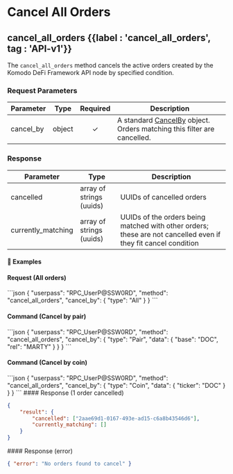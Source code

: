
# Cancel All Orders

## cancel\_all\_orders {{label : 'cancel_all_orders', tag : 'API-v1'}}

The `cancel_all_orders` method cancels the active orders created by the Komodo DeFi Framework API node by specified condition.

### Request Parameters

| Parameter  | Type   | Required | Description                                                                                                                              |
| ---------- | ------ | :------: | ---------------------------------------------------------------------------------------------------------------------------------------- |
| cancel\_by | object |     ✓    | A standard [CancelBy](/komodo-defi-framework/api/common_structures/orders/#cancel-by) object. Orders matching this filter are cancelled. |

### Response

| Parameter           | Type                     | Description                                                                                                    |
| ------------------- | ------------------------ | -------------------------------------------------------------------------------------------------------------- |
| cancelled           | array of strings (uuids) | UUIDs of cancelled orders                                                                                      |
| currently\_matching | array of strings (uuids) | UUIDs of the orders being matched with other orders; these are not cancelled even if they fit cancel condition |

#### 📌 Examples

#### Request (All orders)

<CodeGroup title="cancel_all_orders" tag="POST" label="cancel_all_orders" mm2MethodDecorate="true">
  ```json
  {
    "userpass": "RPC_UserP@SSW0RD",
    "method": "cancel_all_orders",
    "cancel_by": {
      "type": "All"
    }
  }
  ```
</CodeGroup>

#### Command (Cancel by pair)

<CodeGroup title="" tag="POST" label="cancel_all_orders" mm2MethodDecorate="true">
  ```json
  {
    "userpass": "RPC_UserP@SSW0RD",
    "method": "cancel_all_orders",
    "cancel_by": {
      "type": "Pair",
      "data": {
        "base": "DOC",
        "rel": "MARTY"
      }
    }
  }
  ```
</CodeGroup>

#### Command (Cancel by coin)

<CodeGroup title="" tag="POST" label="cancel_all_orders" mm2MethodDecorate="true">
  ```json
  {
    "userpass": "RPC_UserP@SSW0RD",
    "method": "cancel_all_orders",
    "cancel_by": {
      "type": "Coin",
      "data": {
        "ticker": "DOC"
      }
    }
  }
  ```
</CodeGroup>

<CollapsibleSection expandedText="Hide Response" collapsedText="Show Response">
  #### Response (1 order cancelled)

  ```json
  {
      "result": {
          "cancelled": ["2aae69d1-0167-493e-ad15-c6a8b43546d6"],
          "currently_matching": []
      }
  }
  ```
</CollapsibleSection>

<CollapsibleSection expandedText="Hide Error Response" collapsedText="Show Error Response">
  #### Response (error)

  ```json
  { "error": "No orders found to cancel" }
  ```
</CollapsibleSection>
